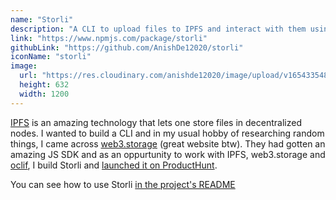 ```yaml
---
name: "Storli"
description: "A CLI to upload files to IPFS and interact with them using web3.storage"
link: "https://www.npmjs.com/package/storli"
githubLink: "https://github.com/AnishDe12020/storli"
iconName: "storli"
image:
  url: "https://res.cloudinary.com/anishde12020/image/upload/v1654335485/Blogfolio/og_vst6z1.png"
  height: 632
  width: 1200
---
```


[IPFS](https://ipfs.io/) is an amazing technology that lets one store files in decentralized nodes. I wanted to build a CLI and in my usual hobby of researching random things, I came across [web3.storage](https://web3.storage/) (great website btw). They had gotten an amazing JS SDK and as an oppurtunity to work with IPFS, web3.storage and [oclif](https://oclif.io/), I build Storli and [launched it on ProductHunt](https://www.producthunt.com/posts/storli).

You can see how to use Storli [in the project's README](https://github.com/AnishDe12020/storli#readme)
